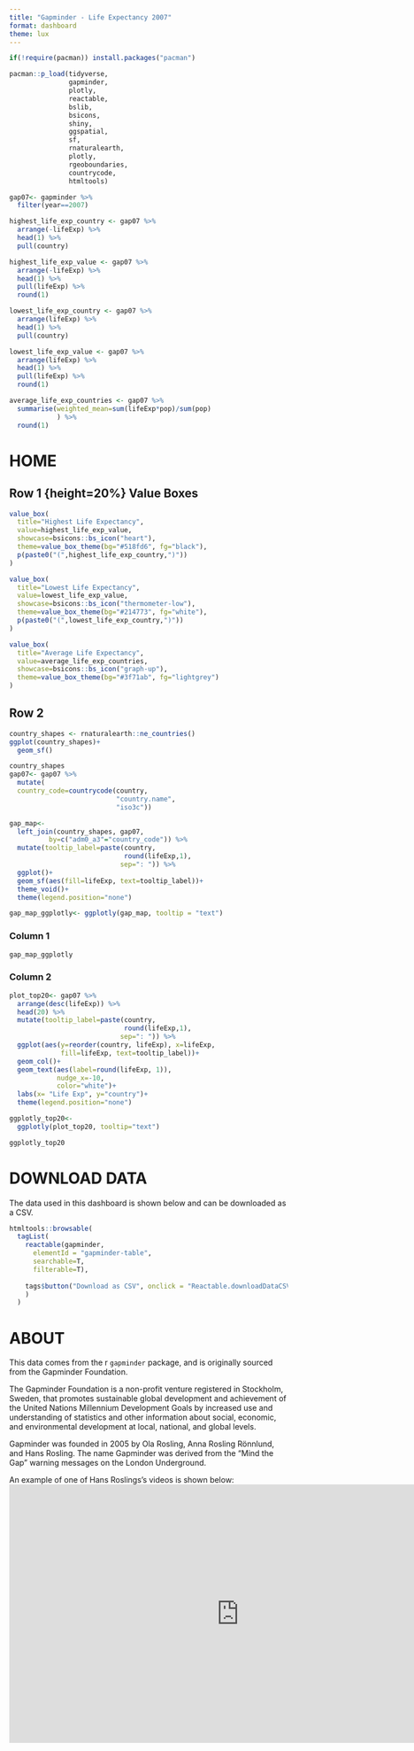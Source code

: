 ```yaml
---
title: "Gapminder - Life Expectancy 2007"
format: dashboard
theme: lux
---
```


```r
if(!require(pacman)) install.packages("pacman")

pacman::p_load(tidyverse, 
               gapminder,
               plotly,
               reactable,
               bslib,
               bsicons,
               shiny,
               ggspatial,
               sf,
               rnaturalearth,
               plotly,
               rgeoboundaries,
               countrycode,
               htmltools)
```

```r
gap07<- gapminder %>% 
  filter(year==2007)

highest_life_exp_country <- gap07 %>% 
  arrange(-lifeExp) %>% 
  head(1) %>% 
  pull(country)

highest_life_exp_value <- gap07 %>% 
  arrange(-lifeExp) %>% 
  head(1) %>% 
  pull(lifeExp) %>% 
  round(1)

lowest_life_exp_country <- gap07 %>% 
  arrange(lifeExp) %>% 
  head(1) %>% 
  pull(country) 

lowest_life_exp_value <- gap07 %>% 
  arrange(lifeExp) %>% 
  head(1) %>% 
  pull(lifeExp) %>% 
  round(1)

average_life_exp_countries <- gap07 %>% 
  summarise(weighted_mean=sum(lifeExp*pop)/sum(pop)
            ) %>% 
  round(1)
```

# HOME

## Row 1 {height=20%} Value Boxes

```r
value_box(
  title="Highest Life Expectancy",
  value=highest_life_exp_value,
  showcase=bsicons::bs_icon("heart"),
  theme=value_box_theme(bg="#518fd6", fg="black"),
  p(paste0("(",highest_life_exp_country,")"))
)
```

```r
value_box(
  title="Lowest Life Expectancy",
  value=lowest_life_exp_value,
  showcase=bsicons::bs_icon("thermometer-low"),
  theme=value_box_theme(bg="#214773", fg="white"),
  p(paste0("(",lowest_life_exp_country,")"))
)
```

```r
value_box(
  title="Average Life Expectancy",
  value=average_life_exp_countries,
  showcase=bsicons::bs_icon("graph-up"),
  theme=value_box_theme(bg="#3f71ab", fg="lightgrey")
)
```

## Row 2 {height="80%"}

```r
country_shapes <- rnaturalearth::ne_countries()
ggplot(country_shapes)+
  geom_sf()

country_shapes
gap07<- gap07 %>% 
  mutate(
  country_code=countrycode(country,
                           "country.name", 
                           "iso3c"))

gap_map<- 
  left_join(country_shapes, gap07,
          by=c("adm0_a3"="country_code")) %>% 
  mutate(tooltip_label=paste(country, 
                             round(lifeExp,1),
                            sep=": ")) %>% 
  ggplot()+
  geom_sf(aes(fill=lifeExp, text=tooltip_label))+
  theme_void()+
  theme(legend.position="none")

gap_map_ggplotly<- ggplotly(gap_map, tooltip = "text")
```

### Column 1 {width="70%"}
```r
gap_map_ggplotly
```

### Column 2 {width="30%"}

```r
plot_top20<- gap07 %>% 
  arrange(desc(lifeExp)) %>% 
  head(20) %>% 
  mutate(tooltip_label=paste(country, 
                             round(lifeExp,1),
                            sep=": ")) %>% 
  ggplot(aes(y=reorder(country, lifeExp), x=lifeExp,
             fill=lifeExp, text=tooltip_label))+
  geom_col()+
  geom_text(aes(label=round(lifeExp, 1)),
            nudge_x=-10,
            color="white")+
  labs(x= "Life Exp", y="country")+
  theme(legend.position="none")

ggplotly_top20<-
  ggplotly(plot_top20, tooltip="text")
```

```r
ggplotly_top20
```

# DOWNLOAD DATA

The data used in this dashboard is shown below and can be downloaded as a CSV.
```r

htmltools::browsable(
  tagList(
    reactable(gapminder,
      elementId = "gapminder-table",
      searchable=T,
      filterable=T),
    
    tags$button("Download as CSV", onclick = "Reactable.downloadDataCSV('gapminder-table')"),
    )
  )
```

# ABOUT

This data comes from the r `gapminder` package, and is originally sourced from the Gapminder Foundation.

The Gapminder Foundation is a non-profit venture registered in Stockholm, Sweden, that promotes sustainable global development and achievement of the United Nations Millennium Development Goals by increased use and understanding of statistics and other information about social, economic, and environmental development at local, national, and global levels.

Gapminder was founded in 2005 by Ola Rosling, Anna Rosling Rönnlund, and Hans Rosling. The name Gapminder was derived from the "Mind the Gap" warning messages on the London Underground.

An example of one of Hans Roslings's videos is shown below:
<iframe width="830" height="467" src="https://www.youtube.com/embed/hVimVzgtD6w" title="The best stats you&#39;ve ever seen | Hans Rosling" frameborder="0" allow="accelerometer; autoplay; clipboard-write; encrypted-media; gyroscope; picture-in-picture; web-share" referrerpolicy="strict-origin-when-cross-origin" allowfullscreen></iframe>
